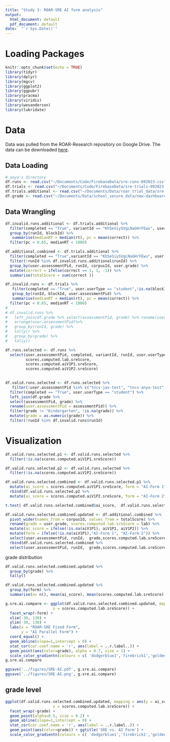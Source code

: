 ```yaml
---
title: "Study 3: ROAR-SRE AI form analysis"
output:
  html_document: default
  pdf_document: default
date:  "`r Sys.Date()`"
---
```

# Loading Packages
```r
knitr::opts_chunk$set(echo = TRUE)
library(tidyr)
library(dplyr)
library(mgcv)
library(ggplot2)
library(ggpubr)
library(pracma)
library(viridis)
library(wesanderson)
library(lubridate)
```

# Data 

Data was pulled from the ROAR-Research repository on Google Drive. The data can be downloaded [here](https://drive.google.com/drive/folders/1hxPnjGUWaAzcHno1xSDHWK9eWPpUIu3e?usp=drive_link).

## Data Loading

```r
# anya's directory 
df.runs <- read.csv("~/Documents/Code/FirebaseData/sre-runs-092023.csv")
df.trials <- read.csv("~/Documents/Code/FirebaseData/sre-trials-092023.csv")
df.trials.additional <- read.csv("~/Documents/Data/roar_trial_data/sre-trials-after101723-103123.csv")
df.grade <- read.csv("~/Documents/Data/school_secure_data/new-dashboard-user-ages-grades.csv")
```

## Data Wrangling

```r
df.invalid.runs.additional <- df.trials.additional %>% 
  filter(completed == "True", variantId == "Kh5eSiySVgLNaGHrFEwu", user.userType == "student",!is.na(blockId), !is.na(user.grade)) %>% 
  group_by(runId, blockId) %>% 
   summarise(medianRT = median(rt), pc = mean(correct)) %>% 
  filter(pc < 0.65, medianRT < 1000)

df.additional.combined <- df.trials.additional %>% 
  filter(completed == "True",variantId == "Kh5eSiySVgLNaGHrFEwu", user.userType == "student",!is.na(blockId), !is.na(user.grade)) %>% 
  filter(!runId %in% df.invalid.runs.additional$runId) %>% 
  group_by(user.assessmentPid, runId, corpusId, user.grade) %>% 
  mutate(correct = ifelse(correct == 1, 1, -1)) %>% 
  summarise(totalScore = sum(correct ))
```


```r
df.invalid.runs <- df.trials %>% 
   filter(completed == "True", user.userType == "student",!is.na(blockId), assessment_stage == "test_response") %>%
   group_by(runId, blockId, user.assessmentPid) %>% 
   summarise(medianRT = median(rt), pc = mean(correct)) %>% 
  filter(pc < 0.65, medianRT < 1000) 
# 
# df.invalid.runs %>% 
#   left_join(df.grade %>% select(assessmentPid, grade) %>% rename(user.assessmentPid = assessmentPid)) %>% 
#   arrange(user.assessmentPid)%>% 
#   group_by(runId, grade) %>%
#   tally() %>%
#   group_by(grade) %>%
#   tally()
```


```r
df.runs.selected <- df.runs %>% 
  select(user.assessmentPid, completed, variantId, runId, user.userType,
         scores.computed.lab.sreScore,
         scores.computed.aiV1P1.sreScore, 
         scores.computed.aiV1P2.sreScore)
  
```

```r
df.valid.runs.selected <- df.runs.selected %>% 
   filter(!user.assessmentPid %in% c("tncs-jas-test", "tncs-anya-test", "lab-carrie-test", "test-testlab-321d4e14", "testma-testmas-6a674ce6"), variantId == "Kh5eSiySVgLNaGHrFEwu") %>% 
  filter(completed == "True", user.userType == "student") %>% 
  left_join(df.grade %>% 
  select(assessmentPid, grade) %>% 
  rename(user.assessmentPid = assessmentPid)) %>% 
  filter(grade != "Kindergarten", !is.na(grade)) %>% 
  mutate(grade = as.numeric(grade)) %>% 
  filter(!runId %in% df.invalid.runs$runId) 
```

# Visualization
```r
df.valid.runs.selected.p1 <- df.valid.runs.selected %>% 
  filter(!is.na(scores.computed.aiV1P1.sreScore)) 

df.valid.runs.selected.p2 <- df.valid.runs.selected %>% 
  filter(!is.na(scores.computed.aiV1P2.sreScore)) 
```

```r
df.valid.runs.selected.combined <- df.valid.runs.selected.p1 %>% 
  mutate(ai_score = scores.computed.aiV1P1.sreScore, form = "AI-Form 1") %>% 
  rbind(df.valid.runs.selected.p2 %>% 
  mutate(ai_score = scores.computed.aiV1P2.sreScore, form = "AI-Form 2"))
```
```r
t.test( df.valid.runs.selected.combined$ai_score,  df.valid.runs.selected.combined$scores.computed.lab.sreScore)
```
```r
df.valid.runs.selected.combined.updated <- df.additional.combined %>% 
  pivot_wider(names_from = corpusId, values_from = totalScore) %>% 
  rename(grade = user.grade, scores.computed.lab.sreScore = lab) %>% 
  mutate(ai_score = ifelse(!is.na(aiV1P1), aiV1P1, aiV1P2)) %>% 
  mutate(form = ifelse(!is.na(aiV1P1),"AI-Form 1", "AI-Form 2")) %>% 
  select(user.assessmentPid, runId,  grade,scores.computed.lab.sreScore, ai_score, form) %>% 
  rbind(df.valid.runs.selected.combined %>% 
  select(user.assessmentPid, runId,  grade,scores.computed.lab.sreScore, ai_score, form))
```

grade distribution
```r
df.valid.runs.selected.combined.updated %>% 
  group_by(grade) %>% 
  tally()
```


```r
df.valid.runs.selected.combined.updated %>% 
  group_by(form) %>% 
  summarise(n= n(), mean(ai_score), mean(scores.computed.lab.sreScore), sd(ai_score), sd(scores.computed.lab.sreScore))
```

```r
g.sre.ai.compare <- ggplot(df.valid.runs.selected.combined.updated, mapping = aes(y = ai_score,
                     x = scores.computed.lab.sreScore)) + 
  facet_wrap(~form) +
  xlim(-30, 130) + 
  ylim(-30, 130) +
  labs(x = "ROAR-SRE Fixed Form", 
       y = "AI Parallel Form") + 
  coord_equal() +
  geom_abline(slope=1,intercept = 0) +
  stat_cor(cor.coef.name = 'r', aes(label = ..r.label..)) +
  geom_point(aes(color=grade), alpha = 0.7, size = 1) + 
  scale_color_gradientn(colours = c( 'dodgerblue1','firebrick1','goldenrod1'))
g.sre.ai.compare

```

```r
ggsave('../figures/SRE-AI.pdf', g.sre.ai.compare)
ggsave('../figures/SRE-AI.png', g.sre.ai.compare)
```

## grade level 
```r
ggplot(df.valid.runs.selected.combined.updated, mapping = aes(y = ai_score,
                     x = scores.computed.lab.sreScore)) + 
  facet_wrap(~grade) +
  geom_point(alpha=0.5, size = 0.2) +
  geom_abline(slope=1,intercept = 0) +
  stat_cor(cor.coef.name = 'r', aes(label = ..r.label..)) +
  geom_point(aes(color=grade)) + ggtitle('SRE vs. AI Form') +
  scale_color_gradientn(colours = c( 'dodgerblue1','firebrick1','goldenrod1'))
```